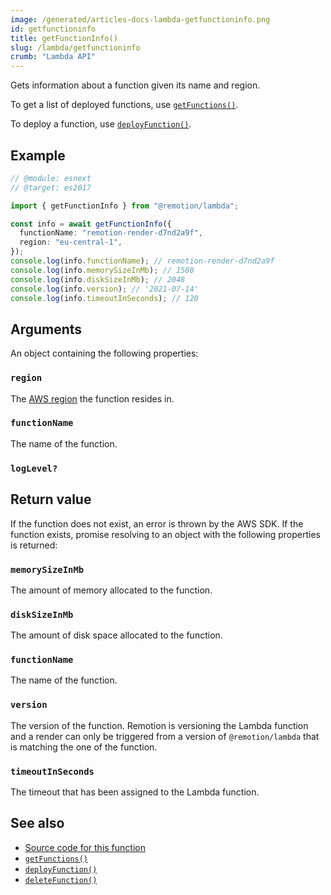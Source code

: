```yaml
---
image: /generated/articles-docs-lambda-getfunctioninfo.png
id: getfunctioninfo
title: getFunctionInfo()
slug: /lambda/getfunctioninfo
crumb: "Lambda API"
---
```


Gets information about a function given its name and region.

To get a list of deployed functions, use [`getFunctions()`](/docs/lambda/getfunctions).

To deploy a function, use [`deployFunction()`](/docs/lambda/deployfunction).

## Example

```ts twoslash
// @module: esnext
// @target: es2017

import { getFunctionInfo } from "@remotion/lambda";

const info = await getFunctionInfo({
  functionName: "remotion-render-d7nd2a9f",
  region: "eu-central-1",
});
console.log(info.functionName); // remotion-render-d7nd2a9f
console.log(info.memorySizeInMb); // 1500
console.log(info.diskSizeInMb); // 2048
console.log(info.version); // '2021-07-14'
console.log(info.timeoutInSeconds); // 120
```

## Arguments

An object containing the following properties:

### `region`

The [AWS region](/docs/lambda/region-selection) the function resides in.

### `functionName`

The name of the function.

### `logLevel?`<AvailableFrom v="4.0.115"/>

<Options id="log"/>

## Return value

If the function does not exist, an error is thrown by the AWS SDK.
If the function exists, promise resolving to an object with the following properties is returned:

### `memorySizeInMb`

The amount of memory allocated to the function.

### `diskSizeInMb`

The amount of disk space allocated to the function.

### `functionName`

The name of the function.

### `version`

The version of the function. Remotion is versioning the Lambda function and a render can only be triggered from a version of `@remotion/lambda` that is matching the one of the function.

### `timeoutInSeconds`

The timeout that has been assigned to the Lambda function.

## See also

- [Source code for this function](https://github.com/remotion-dev/remotion/blob/main/packages/lambda/src/api/get-function-info.ts)
- [`getFunctions()`](/docs/lambda/getfunctions)
- [`deployFunction()`](/docs/lambda/deployfunction)
- [`deleteFunction()`](/docs/lambda/deletefunction)
